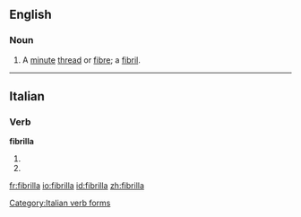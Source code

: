 ==English==

===Noun===
{{en-noun|fibrillae}}

# A [[minute]] [[thread]] or [[fibre]]; a [[fibril]].

{{Webster 1913}}

----

==Italian==

===Verb===
'''fibrilla'''

# {{conjugation of|fibrillare||3|s|pres|ind|lang=it}}
# {{conjugation of|fibrillare||2|s|imp|lang=it}}

[[Category:Italian verb forms]]

[[fr:fibrilla]]
[[io:fibrilla]]
[[id:fibrilla]]
[[zh:fibrilla]]